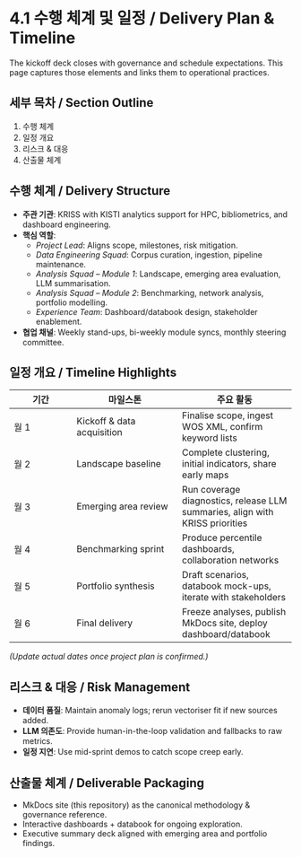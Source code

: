 # 4.1 수행 체계 및 일정 / Delivery Plan & Timeline

The kickoff deck closes with governance and schedule expectations. This page captures those elements
and links them to operational practices.

## 세부 목차 / Section Outline

1. 수행 체계
2. 일정 개요
3. 리스크 & 대응
4. 산출물 체계

## 수행 체계 / Delivery Structure

- **주관 기관**: KRISS with KISTI analytics support for HPC, bibliometrics, and dashboard engineering.
- **핵심 역할**:
  - *Project Lead*: Aligns scope, milestones, risk mitigation.
  - *Data Engineering Squad*: Corpus curation, ingestion, pipeline maintenance.
  - *Analysis Squad – Module 1*: Landscape, emerging area evaluation, LLM summarisation.
  - *Analysis Squad – Module 2*: Benchmarking, network analysis, portfolio modelling.
  - *Experience Team*: Dashboard/databook design, stakeholder enablement.
- **협업 채널**: Weekly stand-ups, bi-weekly module syncs, monthly steering committee.

## 일정 개요 / Timeline Highlights

| 기간 | 마일스톤 | 주요 활동 |
|------|----------|-----------|
| 월 1 | Kickoff & data acquisition | Finalise scope, ingest WOS XML, confirm keyword lists |
| 월 2 | Landscape baseline | Complete clustering, initial indicators, share early maps |
| 월 3 | Emerging area review | Run coverage diagnostics, release LLM summaries, align with KRISS priorities |
| 월 4 | Benchmarking sprint | Produce percentile dashboards, collaboration networks |
| 월 5 | Portfolio synthesis | Draft scenarios, databook mock-ups, iterate with stakeholders |
| 월 6 | Final delivery | Freeze analyses, publish MkDocs site, deploy dashboard/databook |

*(Update actual dates once project plan is confirmed.)*

## 리스크 & 대응 / Risk Management

- **데이터 품질**: Maintain anomaly logs; rerun vectoriser fit if new sources added.
- **LLM 의존도**: Provide human-in-the-loop validation and fallbacks to raw metrics.
- **일정 지연**: Use mid-sprint demos to catch scope creep early.

## 산출물 체계 / Deliverable Packaging

- MkDocs site (this repository) as the canonical methodology & governance reference.
- Interactive dashboards + databook for ongoing exploration.
- Executive summary deck aligned with emerging area and portfolio findings.
